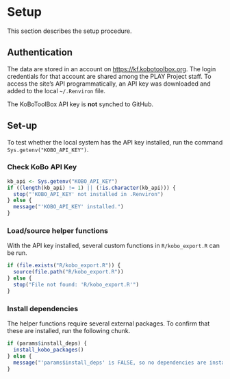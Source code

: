 # Setup {-}

This section describes the setup procedure.

## Authentication {-}

The data are stored in an account on <https://kf.kobotoolbox.org>. 
The login credentials for that account are shared among the PLAY Project staff. 
To access the site's API programmatically, an API key was downloaded and added to the local `~/.Renviron` file.

<!-- https://bookdown.org/yihui/bookdown/html.html#callout-blocks -->
::: {.rmdimportant}
The KoBoToolBox API key is **not** synched to GitHub.
:::


## Set-up {-}

To test whether the local system has the API key installed, run the command `Sys.getenv("KOBO_API_KEY")`. 

### Check KoBo API Key{-}

```r
kb_api <- Sys.getenv("KOBO_API_KEY")
if ((length(kb_api) != 1) || (!is.character(kb_api))) {
  stop("'KOBO_API_KEY' not installed in .Renviron")
} else {
  message("'KOBO_API_KEY' installed.")
}
```

### Load/source helper functions {-}

With the API key installed, several custom functions in `R/kobo_export.R` can be run.

```r
if (file.exists("R/kobo_export.R")) {
  source(file.path("R/kobo_export.R"))
} else {
  stop("File not found: 'R/kobo_export.R'")
}
```

### Install dependencies {-}

The helper functions require several external packages. To confirm that these are installed, run the following chunk.

```r
if (params$install_deps) {
  install_kobo_packages()  
} else {
  message("'params$install_deps' is FALSE, so no dependencies are installed.")
}

```
